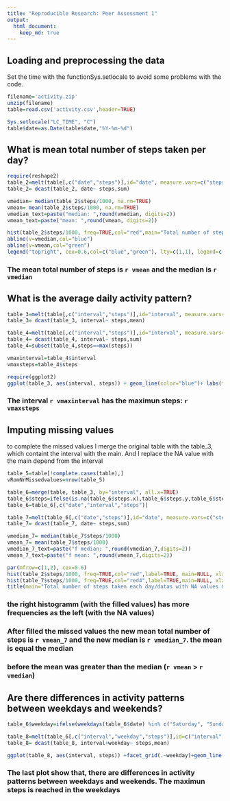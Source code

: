 ```yaml
---
title: "Reproducible Research: Peer Assessment 1"
output: 
  html_document:
    keep_md: true
---
```



## Loading and preprocessing the data

Set the time with the functionSys.setlocale
to avoid some problems with the code.
```r
filename='activity.zip'
unzip(filename)
table=read.csv('activity.csv',header=TRUE)

Sys.setlocale("LC_TIME", "C")
table$date=as.Date(table$date,"%Y-%m-%d")
```

## What is mean total number of steps taken per day?
```r
require(reshape2)
table_2=melt(table[,c("date","steps")],id="date", measure.vars=c("steps"),variable.name="steps")
table_2= dcast(table_2, date~ steps,sum)

vmedian= median(table_2$steps/1000, na.rm=TRUE)
vmean= mean(table_2$steps/1000, na.rm=TRUE)
vmedian_text=paste("median: ",round(vmedian, digits=2))
vmean_text=paste("mean: ",round(vmean, digits=2))
```
```r
hist(table_2$steps/1000, freq=TRUE,col="red",main="Total number of steps taken each day", xlab="steps (thousend)")
abline(v=vmedian,col="blue")
abline(v=vmean,col="green")
legend("topright", cex=0.6,col=c("blue","green"), lty=c(1,1), legend=c(vmedian_text,vmean_text))
```

### The mean total number of steps is `r vmean` and the median is `r vmedian`

## What is the average daily activity pattern?
```r
table_3=melt(table[,c("interval","steps")],id="interval", measure.vars=c("steps"),variable.name="steps", na.rm=TRUE)
table_3= dcast(table_3, interval~ steps,mean)

table_4=melt(table[,c("interval","steps")],id="interval", measure.vars=c("steps"),variable.name="steps", na.rm=TRUE)
table_4= dcast(table_4, interval~ steps,sum)
table_4=subset(table_4,steps==max(steps))

vmaxinterval=table_4$interval
vmaxsteps=table_4$steps
```

```r
require(ggplot2)
ggplot(table_3, aes(interval, steps)) + geom_line(color="blue")+ labs(title="Steps average daily activity")+ labs(x="5-minute interval")+ labs(y="averaged across all days")+ geom_vline(xintercept = vmaxinterval, colour="red")+ annotate("text", x = vmaxinterval, y = 200, label = paste("interval(",vmaxinterval,")"), color="red")
```
### The interval `r vmaxinterval` has the maximun steps: `r vmaxsteps`

## Imputing missing values
to complete the missed values I merge the original table
with the table_3, which containt the interval with the main.
And I replace the NA value with the main depend from the interval
```r
table_5=table[!complete.cases(table),]
vRomNrMissedvalues=nrow(table_5)

table_6=merge(table, table_3, by="interval", all.x=TRUE)
table_6$steps=ifelse(is.na(table_6$steps.x),table_6$steps.y,table_6$steps.x)
table_6=table_6[,c("date","interval","steps")]

table_7=melt(table_6[,c("date","steps")],id="date", measure.vars=c("steps"),variable.name="steps")
table_7= dcast(table_7, date~ steps,sum)

vmedian_7= median(table_7$steps/1000)
vmean_7= mean(table_7$steps/1000)
vmedian_7_text=paste("f median: ",round(vmedian_7,digits=2))
vmean_7_text=paste("f mean: ",round(vmean_7,digits=2))
```

```r
par(mfrow=c(1,2), cex=0.6)
hist(table_2$steps/1000, freq=TRUE,col="red",label=TRUE, main=NULL, xlab="steps (thousend)")
hist(table_7$steps/1000, freq=TRUE,col="red4",label=TRUE,main=NULL, xlab="steps (thousend)")
title(main="Total number of steps taken each day/datas with NA values & datas without NA values", adj=1,outer=TRUE)
```
### the right histogramm (with the filled values) has more frequencies as the left (with the NA values)

### After filled the missed values the new mean total number of steps is `r vmean_7` and the new median is `r vmedian_7`. the mean is equal the median

### before the mean was greater than the median (`r vmean` > `r vmedian`)

## Are there differences in activity patterns between weekdays and weekends?
```r
table_6$weekday=ifelse(weekdays(table_6$date) %in% c("Saturday", "Sunday"),"weekend","weekday")

table_8=melt(table_6[,c("interval","weekday","steps")],id=c("interval","weekday"), measure.vars=c("steps"),variable.name="steps", na.rm=TRUE)
table_8= dcast(table_8, interval+weekday~ steps,mean)
```
```r
ggplot(table_8, aes(interval, steps)) +facet_grid(.~weekday)+geom_line(color="red") +labs(x="interval")+labs(y="averaged steps")
```
### The last plot show that, there are differences in activity patterns between weekdays and weekends. The maximun steps is reached in the weekdays
